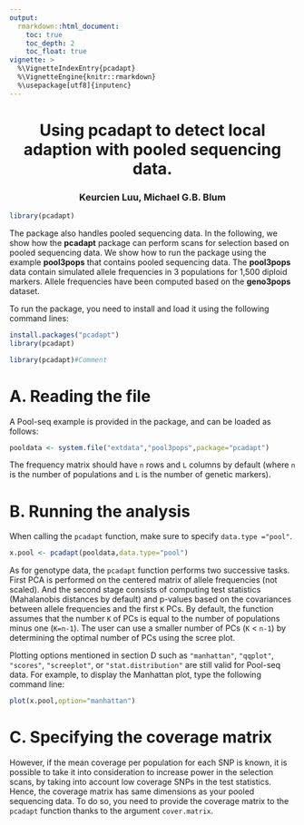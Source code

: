 ```yaml
---
output: 
  rmarkdown::html_document:
    toc: true
    toc_depth: 2
    toc_float: true
vignette: >
  %\VignetteIndexEntry{pcadapt}
  %\VignetteEngine{knitr::rmarkdown}
  %\usepackage[utf8]{inputenc}
---
```


<center> <h1> Using pcadapt to detect local adaption with pooled sequencing data. </h1> </center>
<center> <h3> Keurcien Luu, Michael G.B. Blum </h3> </center>

```r
library(pcadapt)
```

The package also handles pooled sequencing data. In the following, we show how the **pcadapt** package can perform scans for selection based on pooled sequencing data. We show how to run the package using the example **pool3pops** that contains pooled sequencing data. The **pool3pops** data contain simulated allele frequencies in 3 populations for 1,500 diploid markers. Allele frequencies have been computed based on the **geno3pops** dataset. 

To run the package, you need to install and load it using the following command lines:

```r
install.packages("pcadapt")
library(pcadapt)
```

```r
library(pcadapt)#Comment
```

# A. Reading the file

A Pool-seq example is provided in the package, and can be loaded as follows:

```r
pooldata <- system.file("extdata","pool3pops",package="pcadapt")
```

The frequency matrix should have `n` rows and `L` columns by default (where `n` is the number of populations and `L` is the number of genetic markers). 

# B. Running the analysis

When calling the `pcadapt` function, make sure to specify `data.type ="pool"`.

```r
x.pool <- pcadapt(pooldata,data.type="pool")
```

As for genotype data, the `pcadapt` function performs two successive tasks. First PCA is performed on the centered matrix of allele frequencies (not scaled). And the second stage consists of computing test statistics (Mahalanobis distances by default) and p-values based on the covariances between allele frequencies and the first `K` PCs. By default, the function assumes that the number `K` of PCs is equal to the number of populations minus one (`K=n-1`). The user can use a smaller number of PCs (`K` < `n-1`) by determining the optimal number of PCs using the scree plot.

Plotting options mentioned in section D such as `"manhattan"`, `"qqplot"`, `"scores"`, `"screeplot"`, or `"stat.distribution"` are still valid for Pool-seq data. For example, to display the Manhattan plot, type the following command line:

```r
plot(x.pool,option="manhattan")
```

# C. Specifying the coverage matrix

However, if the mean coverage per population for each SNP is known, it is possible to take it into consideration to increase power in the selection scans, by taking into account low coverage SNPs in the test statistics. 
Hence, the coverage matrix has same dimensions as your pooled sequencing data. To do so, you need to provide the coverage matrix to the `pcadapt` function thanks to the argument `cover.matrix`.
